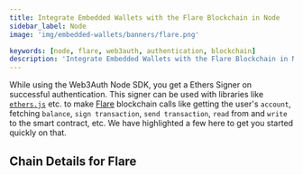 ```yaml
---
title: Integrate Embedded Wallets with the Flare Blockchain in Node
sidebar_label: Node
image: 'img/embedded-wallets/banners/flare.png'

keywords: [node, flare, web3auth, authentication, blockchain]
description: 'Integrate Embedded Wallets with the Flare Blockchain in Node | Embedded Wallets'
---
```



While using the Web3Auth Node SDK, you get a Ethers Signer on successful authentication. This signer can be used with libraries like [`ethers.js`](https://docs.ethers.io/v5/getting-started/) etc. to make [Flare](https://ethereum.org/) blockchain calls like getting the user's `account`, fetching `balance`, `sign transaction`, `send transaction`, `read` from and `write` to the smart contract, etc. We have highlighted a few here to get you started quickly on that.

## Chain Details for Flare

<ChainDetailsFlare />

<EVMInteraction />
